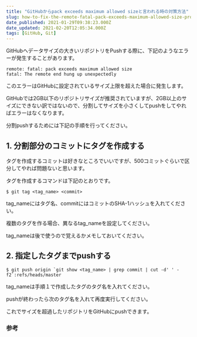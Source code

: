 ```yaml
---
title: "GitHubからpack exceeds maximum allowed sizeと言われる時の対策方法"
slug: how-to-fix-the-remote-fatal-pack-exceeds-maximum-allowed-size-problem-when-pushing-to-github
date_published: 2021-01-29T09:38:23.000Z
date_updated: 2021-02-20T12:05:34.000Z
tags: [GitHub, Git]
---
```


GitHubへデータサイズの大きいリポジトリをPushする際に、下記のようなエラーが発生することがあります。

```
remote: fatal: pack exceeds maximum allowed size
fatal: The remote end hung up unexpectedly
```

このエラーはGitHubに設定されているサイズ上限を超えた場合に発生します。

GitHubでは2GB以下のリポジトリサイズが推奨されていますが、2GB以上のサイズにできない訳ではないので、分割してサイズを小さくしてpushをしてやればエラーはなくなります。

分割pushするためには下記の手順を行ってください。

## 1. 分割部分のコミットにタグを作成する

タグを作成するコミットは好きなところでいいですが、500コミットぐらいで区分してやれば問題ないと思います。

タグを作成するコマンドは下記のとおりです。

```shell
$ git tag <tag_name> <commit>
```

tag_nameにはタグ名、commitにはコミットのSHA-1ハッシュを入れてください。

複数のタグを作る場合、異なるtag_nameを設定してください。

tag_nameは後で使うので覚えるかメモしておいてください。

## 2. 指定したタグまでpushする

```shell
$ git push origin `git show <tag_name> | grep commit | cut -d' ' -f2`:refs/heads/master
```

tag_nameは手順１で作成したタグのタグ名を入れてください。

pushが終わったら次のタグ名を入れて再度実行してください。

これでサイズを超過したリポジトリをGitHubにpushできます。

### 参考
